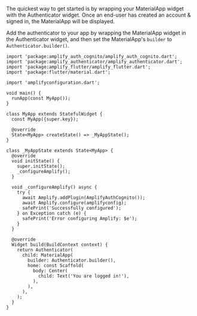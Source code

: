 The quickest way to get started is by wrapping your MaterialApp widget with the Authenticator widget.
Once an end-user has created an account & signed in, the MaterialApp will be displayed.

Add the authenticator to your app by wrapping the MaterialApp widget in the Authenticator widget, and then set the MaterialApp's `builder` to `Authenticator.builder()`.

```dart{38,40}
import 'package:amplify_auth_cognito/amplify_auth_cognito.dart';
import 'package:amplify_authenticator/amplify_authenticator.dart';
import 'package:amplify_flutter/amplify_flutter.dart';
import 'package:flutter/material.dart';

import 'amplifyconfiguration.dart';

void main() {
  runApp(const MyApp());
}

class MyApp extends StatefulWidget {
  const MyApp({super.key});

  @override
  State<MyApp> createState() => _MyAppState();
}

class _MyAppState extends State<MyApp> {
  @override
  void initState() {
    super.initState();
    _configureAmplify();
  }

  void _configureAmplify() async {
    try {
      await Amplify.addPlugin(AmplifyAuthCognito());
      await Amplify.configure(amplifyconfig);
      safePrint('Successfully configured');
    } on Exception catch (e) {
      safePrint('Error configuring Amplify: $e');
    }
  }

  @override
  Widget build(BuildContext context) {
    return Authenticator(
      child: MaterialApp(
        builder: Authenticator.builder(),
        home: const Scaffold(
          body: Center(
            child: Text('You are logged in!'),
          ),
        ),
      ),
    );
  }
}
```
